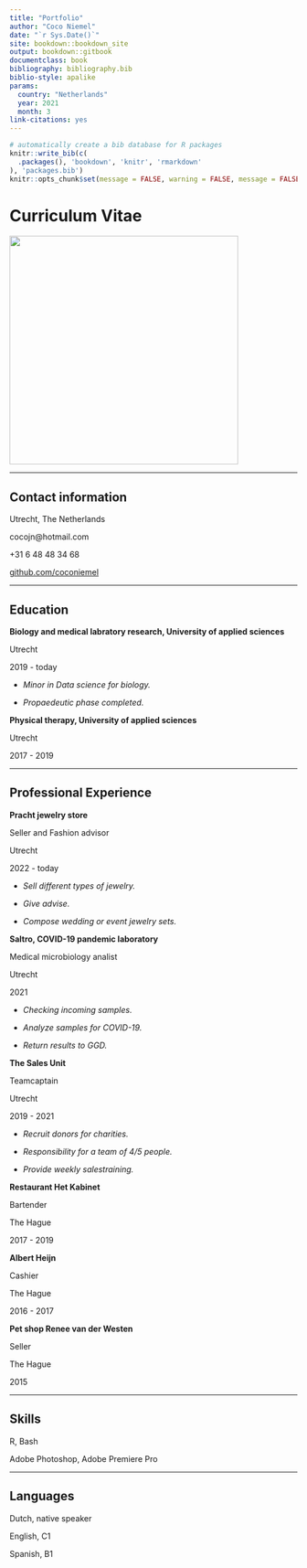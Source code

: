 ```yaml
---
title: "Portfolio"
author: "Coco Niemel"
date: "`r Sys.Date()`"
site: bookdown::bookdown_site
output: bookdown::gitbook
documentclass: book
bibliography: bibliography.bib
biblio-style: apalike
params:
  country: "Netherlands"
  year: 2021
  month: 3
link-citations: yes
---
```


```r
# automatically create a bib database for R packages
knitr::write_bib(c(
  .packages(), 'bookdown', 'knitr', 'rmarkdown'
), 'packages.bib')
knitr::opts_chunk$set(message = FALSE, warning = FALSE, message = FALSE)
```

# Curriculum Vitae {-}

<img src="images/resume.jpg"
     width="400" 
     height="400" />

----

## Contact information {-}

<i class="fa fa-home"></i> Utrecht, The Netherlands<br>

<i class="fa fa-envelope"></i> cocojn@hotmail.com

<i class="fa fa-phone"></i> +31 6 48 48 34 68

<i class="fa fa-github"></i> [github.com/coconiemel](https://github.com/coconiemel)

----

## Education {-}

__Biology and medical labratory research, University of applied sciences__ 

Utrecht

2019 - today

- _Minor in Data science for biology._

- _Propaedeutic phase completed._

__Physical therapy, University of applied sciences__

Utrecht

2017 - 2019

----

## Professional Experience {-}

__Pracht jewelry store__

Seller and Fashion advisor

Utrecht

2022 - today

- _Sell different types of jewelry._

- _Give advise._

- _Compose wedding or event  jewelry sets._

__Saltro, COVID-19 pandemic laboratory__

Medical microbiology analist

Utrecht

2021

- _Checking incoming samples._

- _Analyze samples for COVID-19._

- _Return results to GGD._ 

__The Sales Unit__

Teamcaptain

Utrecht

2019 - 2021

- _Recruit donors for charities._

- _Responsibility for a team of 4/5 people._

- _Provide weekly salestraining._

__Restaurant Het Kabinet__ 

Bartender

The Hague

2017 - 2019

__Albert Heijn__ 

Cashier

The Hague

2016 - 2017

__Pet shop Renee van der Westen__ 

Seller

The Hague

2015

----

## Skills {-}

R, Bash

Adobe Photoshop, Adobe Premiere Pro

----

## Languages {-}

Dutch, native speaker

English, C1

Spanish, B1
